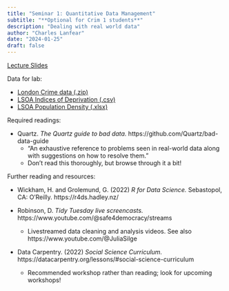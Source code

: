 ```yaml
---
title: "Seminar 1: Quantitative Data Management"
subtitle: "**Optional for Crim 1 students**"
description: "Dealing with real world data"
author: "Charles Lanfear"
date: "2024-01-25"
draft: false
---
```


[Lecture Slides](https://clanfear.github.io/ioc_crmw/_lectures/1_quantitative-data-management/slides_quantitative-data-management.html)

Data for lab:

* [London Crime data (.zip)](https://clanfear.github.io/ioc_crmw/_data/dpu-crime-met-2022.zip)
* [LSOA Indices of Deprivation (.csv)](https://clanfear.github.io/ioc_crmw/_data/imd2019lsoa.csv)
* [LSOA Population Density (.xlsx)](https://clanfear.github.io/ioc_crmw/_data/land-area-population-density-lsoa11-msoa11.xlsx)

Required readings:

* Quartz. *The Quartz guide to bad data.* https://github.com/Quartz/bad-data-guide
   * “An exhaustive reference to problems seen in real-world data along with suggestions on how to resolve them.”
   * Don’t read this thoroughly, but browse through it a bit!

Further reading and resources:

* Wickham, H. and Grolemund, G. (2022) *R for Data Science.* Sebastopol, CA: O’Reilly. https://r4ds.hadley.nz/ 

* Robinson, D. *Tidy Tuesday live screencasts.* https://www.youtube.com/@safe4democracy/streams 
   * Livestreamed data cleaning and analysis videos. See also https://www.youtube.com/@JuliaSilge 

* Data Carpentry. (2022) *Social Science Curriculum.* https://datacarpentry.org/lessons/#social-science-curriculum 
   * Recommended workshop rather than reading; look for upcoming workshops!


